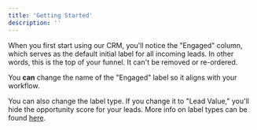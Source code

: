 ```yaml
---
title: 'Getting Started'
description: ''
---
```


When you first start using our CRM, you'll notice the "Engaged" column, which serves as the default initial label for all incoming leads. In other words, this is the top of your funnel. It can't be removed or re-ordered.

You **can** change the name of the "Engaged" label so it aligns with your workflow.

You can also change the label type. If you change it to "Lead Value," you'll hide the opportunity score for your leads. More info on label types can be found [here](/crm/labels/create).